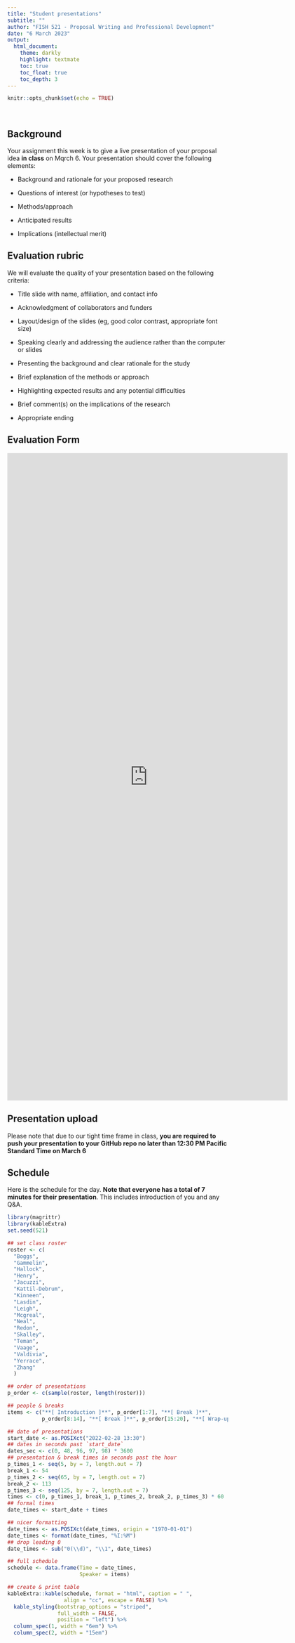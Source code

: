 ```yaml
---
title: "Student presentations"
subtitle: ""
author: "FISH 521 - Proposal Writing and Professional Development"
date: "6 March 2023"
output:
  html_document:
    theme: darkly
    highlight: textmate
    toc: true
    toc_float: true
    toc_depth: 3
---
```


```r
knitr::opts_chunk$set(echo = TRUE)
```

<br>

## Background

Your assignment this week is to give a live presentation of your proposal idea **in class** on Mqrch 6. Your presentation should cover the following elements:

* Background and rationale for your proposed research

* Questions of interest (or hypotheses to test)

* Methods/approach

* Anticipated results

* Implications (intellectual merit)


## Evaluation rubric

We will evaluate the quality of your presentation based on the following criteria:

* Title slide with name, affiliation, and contact info

* Acknowledgment of collaborators and funders

* Layout/design of the slides (eg, good color contrast, appropriate font size)

* Speaking clearly and addressing the audience rather than the computer or slides

* Presenting the background and clear rationale for the study

* Brief explanation of the methods or approach

* Highlighting expected results and any potential difficulties

* Brief comment(s) on the implications of the research

* Appropriate ending


## Evaluation Form

<iframe src="https://docs.google.com/forms/d/e/1FAIpQLSf81VSroVH0veqs-efJIZ9u1Fu24WcrA60B-Skc76JURu242Q/viewform?embedded=true" width="640" height="1474" frameborder="0" marginheight="0" marginwidth="0">Loading…</iframe>


## Presentation upload

Please note that due to our tight time frame in class, **you are required to push your presentation to your GitHub repo no later than 12:30 PM Pacific Standard Time on March 6** 


## Schedule

Here is the schedule for the day. **Note that everyone has a total of 7 minutes for their presentation**. This includes introduction of you and any Q&A.

```r
library(magrittr)
library(kableExtra)
set.seed(521)

## set class roster
roster <- c(
  "Boggs",
  "Gammelin",
  "Hallock",
  "Henry",
  "Jacuzzi",
  "Kattil-Debrum",
  "Kinneen",
  "Lasdin",
  "Leigh",
  "Mcgreal",
  "Neal",
  "Redon",
  "Skalley",
  "Teman",
  "Vaage",
  "Valdivia",
  "Yerrace",
  "Zhang"
  )

## order of presentations
p_order <- c(sample(roster, length(roster)))

## people & breaks
items <- c("**[ Introduction ]**", p_order[1:7], "**[ Break ]**",
           p_order[8:14], "**[ Break ]**", p_order[15:20], "**[ Wrap-up ]**")

## date of presentations
start_date <- as.POSIXct("2022-02-28 13:30")
## dates in seconds past `start_date`
dates_sec <- c(0, 48, 96, 97, 98) * 3600
## presentation & break times in seconds past the hour
p_times_1 <- seq(5, by = 7, length.out = 7)
break_1 <- 54
p_times_2 <- seq(65, by = 7, length.out = 7)
break_2 <- 113
p_times_3 <- seq(125, by = 7, length.out = 7)
times <- c(0, p_times_1, break_1, p_times_2, break_2, p_times_3) * 60
## formal times
date_times <- start_date + times

## nicer formatting
date_times <- as.POSIXct(date_times, origin = "1970-01-01")
date_times <- format(date_times, "%I:%M")
## drop leading 0
date_times <- sub("0(\\d)", "\\1", date_times)

## full schedule
schedule <- data.frame(Time = date_times,
                       Speaker = items)

## create & print table
kableExtra::kable(schedule, format = "html", caption = " ",
                  align = "cc", escape = FALSE) %>%
  kable_styling(bootstrap_options = "striped",
                full_width = FALSE,
                position = "left") %>%
  column_spec(1, width = "6em") %>%
  column_spec(2, width = "15em")
```





